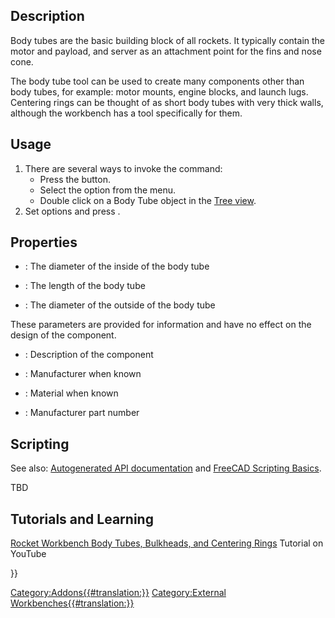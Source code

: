 <languages/>
<translate>

<!--T:1-->
{{Docnav
|[[Rocket_Transition|Transition]]
|[[Rocket_CenteringRing|Centering Ring]]
|[[Rocket_Workbench|Rocket Workbench]]
|IconL=Rocket_Transition.svg
|IconR=Rocket_CenteringRing.svg
|IconC=RocketWorkbench.svg
}}

<!--T:2-->
{{GuiCommand
|Name=Rocket BodyTube
|MenuLocation=Rocket → Body Tube
|Workbenches=[[Rocket_Workbench|Rocket Workbench]]
|Version=0.19
}}

== Description == <!--T:3-->

<!--T:4-->
Body tubes are the basic building block of all rockets. It typically contain the motor and payload, and server as an attachment point for the fins and nose cone.

<!--T:5-->
The body tube tool can be used to create many components other than body tubes, for example: motor mounts, engine blocks, and launch lugs. Centering rings can be thought of as short body tubes with very thick walls, although the workbench has a tool specifically for them.

== Usage == <!--T:6-->

<!--T:7-->
# There are several ways to invoke the command: 
#* Press the {{Button|[[Image:Rocket_BodyTube.svg|16px]] [[Rocket_BodyTube|Body Tube]]}} button.
#* Select the {{MenuCommand|Rocket → [[Image:Rocket_BodyTube.svg|16px]] Body Tube}} option from the menu.
#* Double click on a Body Tube object in the [[Tree_view|Tree view]].
# Set options and press {{Button|OK}}.

== Properties == <!--T:8-->

<!--T:12-->
{{TitleProperty|Body Tube}}

<!--T:13-->
* {{PropertyData|Inner Diameter}}: The diameter of the inside of the body tube
* {{PropertyData|Length}}: The length of the body tube
* {{PropertyData|Outer Diameter}}: The diameter of the outside of the body tube

<!--T:9-->
{{TitleProperty|Rocket Component}}

<!--T:10-->
These parameters are provided for information and have no effect on the design of the component.

<!--T:11-->
* {{PropertyData|Description}}: Description of the component
* {{PropertyData|Manufacturer}}: Manufacturer when known
* {{PropertyData|Material}}: Material when known
* {{PropertyData|Part Number}}: Manufacturer part number

== Scripting == <!--T:14-->

<!--T:15-->
See also: [https://freecad.github.io/SourceDoc/ Autogenerated API documentation] and [[FreeCAD Scripting Basics|FreeCAD Scripting Basics]].

<!--T:16-->
TBD

== Tutorials and Learning == <!--T:17-->

<!--T:18-->
[https://youtu.be/xi7acpw3eDA Rocket Workbench Body Tubes, Bulkheads, and Centering Rings] Tutorial on YouTube


<!--T:19-->
{{Docnav
|[[Rocket_Transition|Transition]]
|[[Rocket_CenteringRing|Centering Ring]]
|[[Rocket_Workbench|Rocket Workbench]]
|IconL=Rocket_Transition.svg
|IconR=Rocket_CenteringRing.svg
|IconC=RocketWorkbench.svg
}}

</translate>
{{Userdocnavi{{#translation:}}}}
[[Category:Addons{{#translation:}}]]
[[Category:External Workbenches{{#translation:}}]]